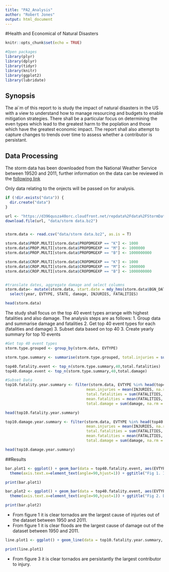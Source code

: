 ```yaml
---
title: "PA2_Analysis"
author: "Robert Jones"
output: html_document
---
```

#Health and Economical of Natural Disasters
```r
knitr::opts_chunk$set(echo = TRUE)

#Open packages
library(plyr)
library(dplyr)
library(tidyr)
library(knitr)
library(ggplot2)
library(lubridate)

```

## Synopsis

The ai`m of this report to is study the impact of natural disasters in the US with a view to understand how to manage resourcing and budgets to enable mitigation strategies. There shall be a particular focus on determining the even types which lead to the greatest harm to the poplation and those which have the greatest economic impact. The report shall also attempt to capture changes to trends over time to assess whether a contributor is persistant.


## Data Processing
The storm data has been downloaded from the National Weather Service between 19520 and 2011, further information on the data can be reviewed in the [following link](https://d396qusza40orc.cloudfront.net/repdata%2Fpeer2_doc%2Fpd01016005curr.pdf "Storm Data Documentation")

Only data relating to the onjects will be passed on for analysis.
```r
if (!dir.exists("data")) {
  dir.create("data")
}

url <- "https://d396qusza40orc.cloudfront.net/repdata%2Fdata%2FStormData.csv.bz2"
download.file(url, "data/storm data.bz2")


storm.data <- read.csv("data/storm data.bz2", as.is = T)

storm.data$PROP.MULTI[storm.data$PROPDMGEXP == "K"] <- 1000
storm.data$PROP.MULTI[storm.data$PROPDMGEXP == "M"] <- 1000000
storm.data$PROP.MULTI[storm.data$PROPDMGEXP == "B"] <- 1000000000

storm.data$CROP.MULTI[storm.data$CROPDMGEXP == "K"] <- 1000
storm.data$CROP.MULTI[storm.data$CROPDMGEXP == "M"] <- 1000000
storm.data$CROP.MULTI[storm.data$CROPDMGEXP == "B"] <- 1000000000


#translate dates, aggregate damage and select columns
storm.data<- mutate(storm.data, start.date = mdy_hms(storm.data$BGN_DATE),end.date = mdy_hms(storm.data$END_DATE), year = year(start.date),damage = PROPDMG*PROP.MULTI + CROPDMG*CROP.MULTI) %>%
  select(year, EVTYPE, STATE, damage, INJURIES, FATALITIES)

head(storm.data)

```


The study shall focus on the top 40 event types arrange with highest fatalities and also damage. The analysis steps are as follows:
1. Group data and summarise damage and fatalities
2. Get top 40 event types for each (fatalities and damage)
3. Subset data based on top 40
3. Create yearly summary for top 10 events

```r
#Get top 40 event types 
storm.type.grouped <- group_by(storm.data, EVTYPE)

storm.type.summary <- summarise(storm.type.grouped, total.injuries = sum(INJURIES, na.rm = T), mean.injuries = mean(INJURIES, na.rm = T),total.fatalities = sum(FATALITIES, na.rm = T), mean.fatalities = mean(FATALITIES, na.rm = T), total.damage = sum(damage, na.rm = T)) %>% arrange(-total.injuries) ###%>% top_n(40,total.injuries)

top40.fatality.event <- top_n(storm.type.summary,40,total.fatalities)
top40.damage.event <- top_n(storm.type.summary,40,total.damage)

#Subset Data
top10.fatality.year.summary <- filter(storm.data, EVTYPE %in% head(top40.fatality.event$EVTYPE,10)) %>%   group_by(year, EVTYPE) %>% summarise(total.injuries = sum(INJURIES, na.rm = T),
                                    mean.injuries = mean(INJURIES, na.rm = T),
                                    total.fatalities = sum(FATALITIES, na.rm = T), 
                                    mean.fatalities = mean(FATALITIES, na.rm = T), 
                                    total.damage = sum(damage, na.rm = T))

head(top10.fatality.year.summary)

top10.damage.year.summary <- filter(storm.data, EVTYPE %in% head(top40.damage.event$EVTYPE,10)) %>%   group_by(year, EVTYPE) %>% summarise(total.injuries = sum(INJURIES, na.rm = T),
                                    mean.injuries = mean(INJURIES, na.rm = T),
                                    total.fatalities = sum(FATALITIES, na.rm = T), 
                                    mean.fatalities = mean(FATALITIES, na.rm = T), 
                                    total.damage = sum(damage, na.rm = T)) %>% arrange(-total.damage)

head(top10.damage.year.summary)
```



##Results
```r
bar.plot1 <- ggplot() + geom_bar(data = top40.fatality.event, aes(EVTYPE, total.injuries), stat = "identity") + 
  theme(axis.text.x=element_text(angle=90,hjust=1)) + ggtitle("Fig 1. Injuries caused by top 40 events")

print(bar.plot1)

bar.plot2 <- ggplot() + geom_bar(data = top40.fatality.event, aes(EVTYPE, total.damage), stat = "identity") + 
  theme(axis.text.x=element_text(angle=90,hjust=1)) + ggtitle("Fig 2. Damage caused by top 40 events")

print(bar.plot2)
```

* From figure 1 it is clear tornados are the largest cause of injuries out of the dataset between 1950 and 2011.
* From figure 1 it is clear floods are the largest cause of damage out of the dataset between 1950 and 2011.

```r
line.plot1 <- ggplot() + geom_line(data = top10.fatality.year.summary, aes(year, total.injuries, colour = EVTYPE)) + ggtitle("Fig 3. Injuries annual trend - top 10 events")

print(line.plot1)

```

* From figure 3 it is clear tornados are persistantly the largest contributor to injury.
